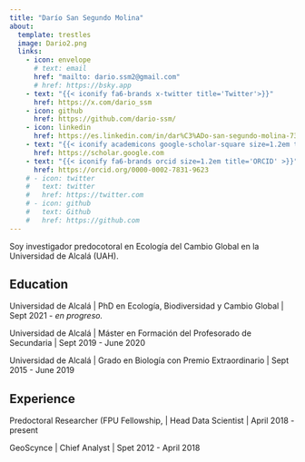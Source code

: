 ```yaml
---
title: "Darío San Segundo Molina"
about:
  template: trestles
  image: Dario2.png
  links:
    - icon: envelope
      # text: email
      href: "mailto: dario.ssm2@gmail.com"
      # href: https://bsky.app
    - text: "{{< iconify fa6-brands x-twitter title='Twitter'>}}"
      href: https://x.com/dario_ssm
    - icon: github
      href: https://github.com/dario-ssm/
    - icon: linkedin
      href: https://es.linkedin.com/in/dar%C3%ADo-san-segundo-molina-73854b18b
    - text: "{{< iconify academicons google-scholar-square size=1.2em title='Scholar'>}}"
      href: https://scholar.google.com
    - text: "{{< iconify fa6-brands orcid size=1.2em title='ORCID' >}}"
      href: https://orcid.org/0000-0002-7831-9623
    # - icon: twitter
    #   text: twitter
    #   href: https://twitter.com
    # - icon: github
    #   text: Github
    #   href: https://github.com
---
```


Soy investigador predocotoral en Ecología del Cambio Global en la Universidad de Alcalá (UAH).

## Education

Universidad de Alcalá \| PhD en Ecología, Biodiversidad y Cambio Global \| Sept 2021 - *en progreso.*

Universidad de Alcalá \| Máster en Formación del Profesorado de Secundaria \| Sept 2019 - June 2020

Universidad de Alcalá \| Grado en Biología con Premio Extraordinario \| Sept 2015 - June 2019

## Experience

Predoctoral Researcher (FPU Fellowship, \| Head Data Scientist \| April 2018 - present

GeoScynce \| Chief Analyst \| Spet 2012 - April 2018
